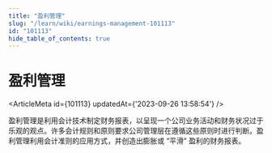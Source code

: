 ```yaml
---
title: "盈利管理"
slug: "/learn/wiki/earnings-management-101113"
id: "101113"
hide_table_of_contents: true
---
```



# 盈利管理

<ArticleMeta id={101113} updatedAt={'2023-09-26 13:58:54'} />
<div className='border-solid border-b border-t-0 my-4 border-[var(--ifm-color-gray-300)]' />

盈利管理是利用会计技术制定财务报表，以呈现一个公司业务活动和财务状况过于乐观的观点。许多会计规则和原则要求公司管理层在遵循这些原则时进行判断。盈利管理利用会计准则的应用方式，并创造出膨胀或 “平滑” 盈利的财务报表。

